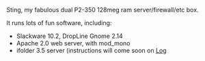 Sting, my fabulous dual P2-350 128meg ram server/firewall/etc box.

It runs lots of fun software, including:
* Slackware 10.2, DropLine Gnome 2.14
* Apache 2.0 web server, with mod_mono
* ifolder 3.5 server (instructions will come soon on [[Log]]